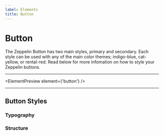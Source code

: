 ```yaml
---
label: Elements
title: Button
---
```



# Button

The Zeppelin Button has two main styles, primary and secondary. Each style can be used with any of the main color themes; indigo-blue, cat-yellow, or rental-red. Read below for more infomation on how to style your Zeppelin buttons.

---

<ElementPreview element={'button'} />

---

## Button Styles

### Typography

<Table
  data={elements.button.typography}
  header={['name', 'px', 'rem', 'actual size']}
/>

### Structure
<Structure
  element="button"
/>

<Table
  data={elements.button.structure}
  header={['name', 'px', 'rem', 'actual size']}
/>
